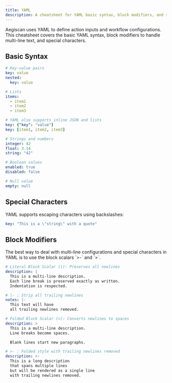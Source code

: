 ```yaml
---
title: YAML
description: A cheatsheet for YAML basic syntax, block modifiers, and special characters.
---
```


Aegiscan uses YAML to define action inputs and workflow configurations.
This cheatsheet covers the basic YAML syntax, block modifiers to handle multi-line text, and special characters.

## Basic Syntax

```yaml
# Key-value pairs
key: value
nested:
  key: value

# Lists
items:
  - item1
  - item2
  - item3

# YAML also supports inline JSON and lists
key: {"key": "value"}
key: [item1, item2, item3]

# Strings and numbers
integer: 42
float: 3.14
string: "42"

# Boolean values
enabled: true
disabled: false

# Null value
empty: null
```

## Special Characters

YAML supports escaping characters using backslashes:

```yaml
key: "This is a \"string\" with a quote"
```

## Block Modifiers

<Tip>
  The best way to deal with multi-line configurations and
  special characters in YAML is to use the block scalars `>-` and `>`.
</Tip>

```yaml
# Literal Block Scalar (|): Preserves all newlines
description: |
  This is a multi-line description.
  Each line break is preserved exactly as written.
  Indentation is respected.

# |- : Strip all trailing newlines
notes: |-
  This text will have
  all trailing newlines removed.

# Folded Block Scalar (>): Converts newlines to spaces
description: >
  This is a multi-line description.
  Line breaks become spaces.

  Blank lines start new paragraphs.

# >- : Folded style with trailing newlines removed
description: >-
  This is a long description
  that spans multiple lines
  but will be rendered as a single line
  with trailing newlines removed.
```
